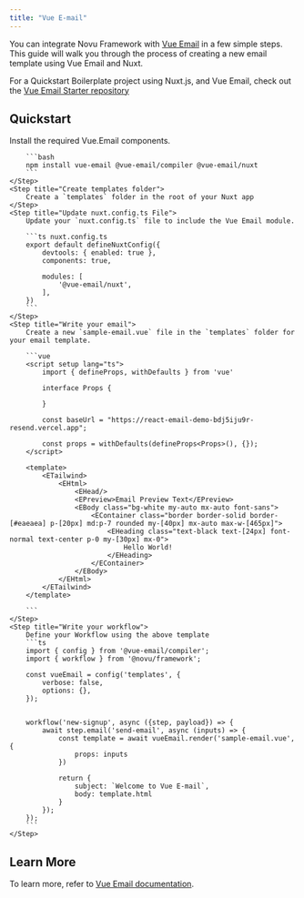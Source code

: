 ```yaml
---
title: "Vue E-mail"
---
```


You can integrate Novu Framework with [Vue Email](https://vuemail.net/) in a few simple steps. This guide will walk you through the process of creating a new email template using Vue Email and Nuxt.

For a Quickstart Boilerplate project using Nuxt.js, and Vue Email, check out the [Vue Email Starter repository](https://github.com/novuhq/novu-framework-nuxt-example/)

## Quickstart

<Steps>
    <Step title="Install Vue.Email components">
        Install the required Vue.Email components.

        ```bash
        npm install vue-email @vue-email/compiler @vue-email/nuxt
        ```
    </Step>
    <Step title="Create templates folder">
        Create a `templates` folder in the root of your Nuxt app
    </Step>
    <Step title="Update nuxt.config.ts File">
        Update your `nuxt.config.ts` file to include the Vue Email module.

        ```ts nuxt.config.ts
        export default defineNuxtConfig({
            devtools: { enabled: true },
            components: true,

            modules: [
                '@vue-email/nuxt',
            ],
        })
        ```
    </Step>
    <Step title="Write your email">
        Create a new `sample-email.vue` file in the `templates` folder for your email template.

        ```vue
        <script setup lang="ts">
            import { defineProps, withDefaults } from 'vue'

            interface Props {

            }

            const baseUrl = "https://react-email-demo-bdj5iju9r-resend.vercel.app";

            const props = withDefaults(defineProps<Props>(), {});
        </script>

        <template>
            <ETailwind>
                <EHtml>
                    <EHead/>
                    <EPreview>Email Preview Text</EPreview>
                    <EBody class="bg-white my-auto mx-auto font-sans">
                        <EContainer class="border border-solid border-[#eaeaea] p-[20px] md:p-7 rounded my-[40px] mx-auto max-w-[465px]">
                            <EHeading class="text-black text-[24px] font-normal text-center p-0 my-[30px] mx-0">
                                Hello World!
                            </EHeading>
                        </EContainer>
                    </EBody>
                </EHtml>
            </ETailwind>
        </template>

        ```
    </Step>
    <Step title="Write your workflow">
        Define your Workflow using the above template
        ```ts
        import { config } from '@vue-email/compiler';
        import { workflow } from '@novu/framework';

        const vueEmail = config('templates', {
            verbose: false,
            options: {},
        });


        workflow('new-signup', async ({step, payload}) => {
            await step.email('send-email', async (inputs) => {
                const template = await vueEmail.render('sample-email.vue', {
                    props: inputs
                })

                return {
                    subject: `Welcome to Vue E-mail`,
                    body: template.html
                }
            });
        });
        ```
    </Step>

</Steps>

## Learn More

To learn more, refer to [Vue Email documentation](https://vuemail.net/).

